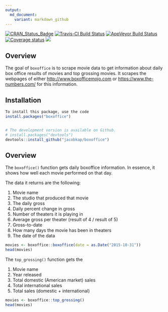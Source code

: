 ```yaml
---
output:
  md_document:
    variant: markdown_github
---
```


[![CRAN_Status_Badge](http://www.r-pkg.org/badges/version/boxoffice)](https://cran.r-project.org/package=boxoffice.png)
[![Travis-CI Build Status](https://travis-ci.org/jacobkap/boxoffice.svg?branch=master)](https://travis-ci.org/jacobkap/boxoffice) [![AppVeyor Build Status](https://ci.appveyor.com/api/projects/status/github/jacobkap/boxoffice?branch=master&svg=true)](https://ci.appveyor.com/project/jacobkap/boxoffice) [![Coverage status](https://codecov.io/gh/jacobkap/boxoffice/branch/master/graph/badge.svg)](https://codecov.io/github/jacobkap/boxoffice?branch=master)
[![](https://cranlogs.r-pkg.org/badges/boxoffice)](https://cran.rstudio.com/web/packages/boxoffice/index.html)

## Overview

The goal of `boxoffice` is to scrape movie data to get information about daily box office results of movies and top grossing movies. It scrapes the webpages of either [http://www.boxofficemojo.com](http://www.boxofficemojo.com) or [https://www.the-numbers.com/](https://www.the-numbers.com/) for this information.

## Installation

``` r
To install this package, use the code
install.packages("boxoffice")


# The development version is available on Github.
# install.packages("devtools")
devtools::install_github("jacobkap/boxoffice")
```

## Overview

The `boxoffice()` function gets daily boxoffice information. In essence, it shows how well each movie performed on that day.

The data it returns are the following:

1. Movie name    
2. The studio that produced that movie    
3. The daily gross    
4. Daily percent change in gross    
5. Number of theaters it is playing in    
6. Average gross per theater (result of 4 / result of 5)
7. Gross-to-date    
8. How many days the movie has been in theaters    
9. The date of the data


```r
movies <- boxoffice::boxoffice(date = as.Date("2015-10-31"))
head(movies)
```


The `top_grossing()` function gets the 

1. Movie name
2. Year released
3. Total domestic (American market) sales
4. Total international sales
5. Total sales (domestic + international)

```r
movies <- boxoffice::top_grossing()
head(movies)
```
